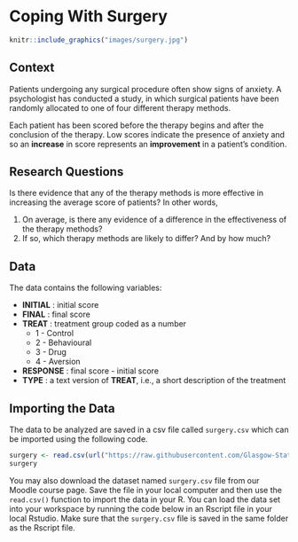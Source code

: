 # Coping With Surgery {-}

```r
knitr::include_graphics("images/surgery.jpg")
```

## Context {-}

Patients undergoing any surgical procedure often show signs of anxiety.  A psychologist has conducted a study, in which surgical patients have been randomly allocated to one of four different therapy methods.

Each patient has been scored before the therapy begins and after the conclusion of the therapy. Low scores indicate the presence of anxiety and so an **increase** in score represents an **improvement** in a patient’s condition.

## Research Questions {-}

Is there evidence that any of the therapy methods is more effective in increasing the average score of patients? In other words,

1)	On average, is there any evidence of a difference in the effectiveness of the therapy methods?
2) 	If so, which therapy methods are likely to differ? And by how much?

## Data {-}

The data contains the following variables:

* **INITIAL** : initial score	
* **FINAL** : final score	 
* **TREAT** : treatment group coded as a number
    + 1 - Control
    + 2 - Behavioural
    + 3 - Drug
    + 4 - Aversion
* **RESPONSE** : final score - initial score
* **TYPE** : a text version of **TREAT**, i.e., a short description of the treatment
 
## Importing the Data {-}

The data to be analyzed are saved in a csv file called `surgery.csv` which can be imported using the following code.

```r
surgery <- read.csv(url("https://raw.githubusercontent.com/Glasgow-Stats-L1-L2/S1Z_Lab2/main/surgery.csv"))
surgery
```

You may also download the dataset named `surgery.csv` file from our Moodle course page. Save the file in your local computer and then use the `read.csv()` function to import the data in your R. You can load the data set into your workspace by running the code below in an Rscript file in your local Rstudio. Make sure that the `surgery.csv` file is saved in the same folder as the Rscript file. 

<br>
